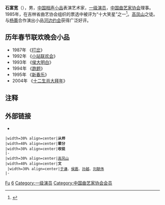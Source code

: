 {{Refimprove|time=2017-12-06T18:49:50+00:00}}
{{藝人
| 姓名 = 石富宽
| 类型 = 曲艺家
| 籍貫 = [[北京|北京]]
| 出生日期 = {{birth_date_and_age|1949|3|1}}<ref>{{cite news |title=网传于谦师傅石富宽患直肠癌，中国十大笑星仅存的四位之一 |url=https://k.sina.cn/article_6901310236_19b59a31c00100fq41.html?from=ent&subch=star |accessdate=2020-06-13 |archive-date=2020-06-13 |archive-url=https://web.archive.org/web/20200613110443/https://k.sina.cn/article_6901310236_19b59a31c00100fq41.html?from=ent&subch=star |dead-url=no }}</ref>
| 出生地點 = {{ROC}}[[北平市|北平市]]
| 職業 = 相声演员
| 活躍年代 = 1965年至今
| module = {{Crosstalk actor master-apprentice relation module
  |师承 = [[高凤山|高凤山]]
  |世代 = 七
  |辈分 = 文
  |徒弟 = [[于谦_(相声演员)|于谦]] [[孙越_(相声演员)|孙越]] [[侯震|侯震]] 
  }}
}}

'''石富宽'''（{{bd|1949年|3月1日|catIdx=F冯}}），男，[[中华人民共和国|中国]][[相声|相声]][[小品|小品]]表演艺术家，[[一级演员|一级演员]]，[[中国曲艺家协会|中国曲艺家协会]]理事。1985年，在吉林省曲艺协会组织的票选中被评为“十大笑星”之一<ref>{{cite web |url=http://quan.hsw.cn/2006-12/21/content_5989981.htm |title=中国十大-{笑}-星今何在呢？ |accessdate=2009-06-13 |date=2006年12月21日 |publisher=北京娱乐信报 |archiveurl=https://web.archive.org/web/20100329112054/http://quan.hsw.cn/2006-12/21/content_5989981.htm |archivedate=2010-03-29 |deadurl=yes }}</ref>。[[高凤山|高凤山]]之徒。与[[杨蕾|杨蕾]]合作演出小品[[河边约会|河边约会]]获得广泛好评。

== 历年春节联欢晚会小品 ==
*1987年 《[[打岔|打岔]]》
*1992年 《[[小站联欢会|小站联欢会]]》
*1993年 《[[侯大明白|侯大明白]]》
*1994年 《[[跑题|跑题]]》
*1995年 《[[新春乐|新春乐]]》
*2004年 《[[十二生肖大拜年|十二生肖大拜年]]》

== 注释 ==
{{reflist}}

==外部链接==
*{{douban people}}

{{演员小作品}}
{{start box}}
 |width=30% align=center|'''从师'''
 |width=40% align=center|'''辈分'''
 |width=30% align=center|'''收徒'''
 |-
 |width=30% align=center|[[高凤山|高凤山]]
 |width=40% align=center|'''文'''<br />
 |width=30% align=center|[[于谦_(相声演员)|于谦]]、[[侯震|侯震]]、[[孙越_(相声演员)|孙越]]、[[刘献伟|刘献伟]] 
 |-
{{end box}}

{{十大笑星}}
{{中国曲艺家协会第六届理事会}}
{{中国曲艺家协会第七届理事会}}

{{Authority control}}
{{DEFAULTSORT:Shi石}}
[[Category:石姓|Fu]]
[[Category:相声演员|6]]
[[Category:一级演员|Category:一级演员]]
[[Category:中国曲艺家协会会员|Category:中国曲艺家协会会员]]